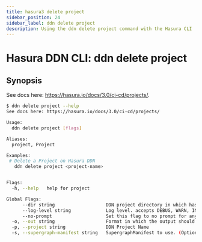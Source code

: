 ```yaml
---
title: hasura3 delete project
sidebar_position: 24
sidebar_label: ddn delete project
description: Using the ddn delete project command with the Hasura CLI
---
```


# Hasura DDN CLI: ddn delete project 

## Synopsis
See docs here: https://hasura.io/docs/3.0/ci-cd/projects/.

```bash
$ ddn delete project --help
See docs here: https://hasura.io/docs/3.0/ci-cd/projects/

Usage:
  ddn delete project [flags]

Aliases:
  project, Project

Examples:
 # Delete a Project on Hasura DDN
   ddn delete project <project-name>


Flags:
  -h, --help   help for project

Global Flags:
      --dir string                   DDN project directory in which hasura.yaml is present (default ".")
      --log-level string             Log level. accepts DEBUG, WARN, INFO, ERROR, FATAL (default "INFO")
      --no-prompt                    Set this flag to no prompt for anything, the command fails if any input is missing
  -o, --out string                   Format in which the output should be printed, accepts table, json and yaml (default "table")
  -p, --project string               DDN Project Name
  -s, --supergraph-manifest string   SupergraphManifest to use. (Optional. DefaultSupergraphManifest used  if not provided)
```

